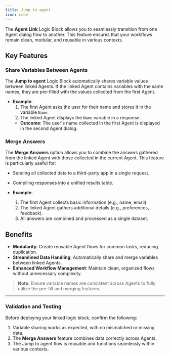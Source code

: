 ```yaml
---
title: Jump to agent
icon: cube
---
```

The **Agent Link** Logic Block allows you to seamlessly transition from one Agent dialog flow to another. This feature ensures that your workflows remain clean, modular, and reusable in various contexts.

## Key Features

### Share Variables Between Agents

The **Jump to agent** Logic Block automatically shares variable values between linked Agents. If the linked Agent contains variables with the same names, they are pre-filled with the values collected from the first Agent.

- **Example**:
  1. The first Agent asks the user for their name and stores it in the variable `Name`.
  2. The linked Agent displays the `Name` variable in a response.
  - **Outcome**: The user's name collected in the first Agent is displayed in the second Agent dialog.

### Merge Answers

The **Merge Answers** option allows you to combine the answers gathered from the linked Agent with those collected in the current Agent. This feature is particularly useful for:

- Sending all collected data to a third-party app in a single request.
- Compiling responses into a unified results table.

- **Example**:
  1. The first Agent collects basic information (e.g., name, email).
  2. The linked Agent gathers additional details (e.g., preferences, feedback).
  3. All answers are combined and processed as a single dataset.

## Benefits

- **Modularity**: Create reusable Agent flows for common tasks, reducing duplication.
- **Streamlined Data Handling**: Automatically share and merge variables between linked Agents.
- **Enhanced Workflow Management**: Maintain clean, organized flows without unnecessary complexity.

> **Note**: Ensure variable names are consistent across Agents to fully utilize the pre-fill and merging features.

---

### Validation and Testing

Before deploying your linked logic block, confirm the following:

1. Variable sharing works as expected, with no mismatched or missing data.
2. The **Merge Answers** feature combines data correctly across Agents.
3. The Jump to agent flow is reusable and functions seamlessly within various contexts.